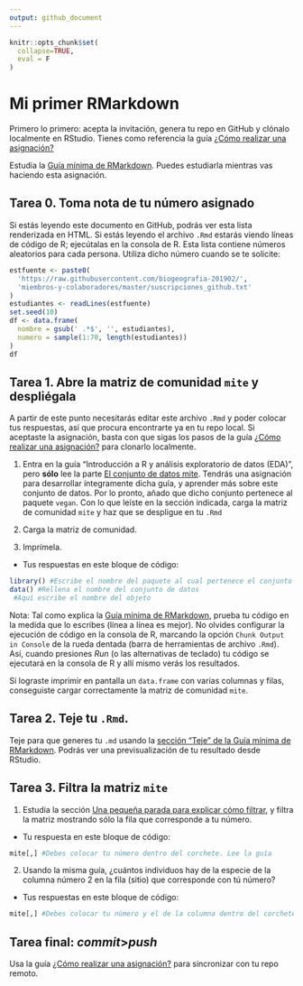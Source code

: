 ```yaml
---
output: github_document
---
```


```r
knitr::opts_chunk$set(
  collapse=TRUE,
  eval = F
)
```


<!-- Este .md fue generado a partir del .Rmd homónimo. Edítese el .Rmd -->

# Mi primer RMarkdown

Primero lo primero: acepta la invitación, genera tu repo en GitHub y clónalo localmente en RStudio. Tienes como referencia la guía [¿Cómo realizar una asignación?](https://github.com/biogeografia-201902/material-de-apoyo/blob/master/ref/como-hacer-una-asignacion.md)

Estudia la [Guía mínima de RMarkdown](https://github.com/biogeografia-201902/material-de-apoyo/blob/master/ref/guia-minima-de-rmarkdown.md). Puedes estudiarla mientras vas haciendo esta asignación.

## Tarea 0. Toma nota de tu número asignado

Si estás leyendo este documento en GitHub, podrás ver esta lista renderizada en HTML. Si estás leyendo el archivo `.Rmd` estarás viendo líneas de código de R; ejecútalas en la consola de R. Esta lista contiene números aleatorios para cada persona. Utiliza dicho número cuando se te solicite:

```r
estfuente <- paste0(
  'https://raw.githubusercontent.com/biogeografia-201902/',
  'miembros-y-colaboradores/master/suscripciones_github.txt'
)
estudiantes <- readLines(estfuente)
set.seed(10)
df <- data.frame(
  nombre = gsub(' .*$', '', estudiantes),
  numero = sample(1:70, length(estudiantes))
)
df
```

## Tarea 1. Abre la matriz de comunidad `mite` y despliégala

A partir de este punto necesitarás editar este archivo `.Rmd` y poder colocar tus respuestas, así que procura encontrarte ya en tu repo local. Si aceptaste la asignación, basta con que sigas los pasos de la guía [¿Cómo realizar una asignación?](https://github.com/biogeografia-201902/material-de-apoyo/blob/master/ref/como-hacer-una-asignacion.md) para clonarlo localmente.

1. Entra en la guía "Introducción a R y análisis exploratorio de datos (EDA)", pero **sólo** lee la parte [El conjunto de datos mite](https://github.com/biogeografia-201902/material-de-apoyo/blob/master/ref/introduccion-a-r.md#el-conjunto-de-datos-mite). Tendrás una asignación para desarrollar íntegramente dicha guía, y aprender más sobre este conjunto de datos. Por lo pronto, añado que dicho conjunto pertenece al paquete `vegan`. Con lo que leíste en la sección indicada, carga la matriz de comunidad `mite` y haz que se despligue en tu `.Rmd`

2. Carga la matriz de comunidad.

3. Imprímela.

* Tus respuestas en este bloque de código:
```r
library() #Escribe el nombre del paquete al cual pertenece el conjunto de datos
data() #Rellena el nombre del conjunto de datos
 #Aquí escribe el nombre del objeto
```

Nota: Tal como explica la [Guía mínima de RMarkdown](https://github.com/biogeografia-201902/material-de-apoyo/blob/master/ref/guia-minima-de-rmarkdown.md), prueba tu código en la medida que lo escribes (línea a línea es mejor). No olvides configurar la ejecución de código en la consola de R, marcando la opción `Chunk Output in Console` de la rueda dentada (barra de herramientas de archivo `.Rmd`). Así, cuando presiones *Run* (o las alternativas de teclado) tu código se ejecutará en la consola de R y allí mismo verás los resultados.

Si lograste imprimir en pantalla un `data.frame` con varias columnas y filas, conseguiste cargar correctamente la matriz de comunidad `mite`.

## Tarea 2. Teje tu `.Rmd`.

Teje para que generes tu `.md` usando la [sección "Teje" de la Guía mínima de RMarkdown](https://github.com/biogeografia-201902/material-de-apoyo/blob/master/ref/guia-minima-de-rmarkdown.md#teje). Podrás ver una previsualización de tu resultado desde RStudio.

## Tarea 3. Filtra la matriz `mite`

1. Estudia la sección [Una pequeña parada para explicar cómo filtrar](https://github.com/biogeografia-201902/material-de-apoyo/blob/master/ref/introduccion-a-r.md#una-pequeña-parada-para-explicar-cómo-filtrar), y filtra la matriz mostrando sólo la fila que corresponde a tu número.

* Tu respuesta en este bloque de código:
```r
mite[,] #Debes colocar tu número dentro del corchete. Lee la guía
```

2. Usando la misma guía, ¿cuántos individuos hay de la especie de la columna número 2 en la fila (sitio) que corresponde con tú número?

* Tus respuestas en este bloque de código:
```r
mite[,] #Debes colocar tu número y el de la columna dentro del corchete. Lee la guía
```

## Tarea final: *commit*>*push*

Usa la guía [¿Cómo realizar una asignación?](https://github.com/biogeografia-201902/material-de-apoyo/blob/master/ref/como-hacer-una-asignacion.md) para sincronizar con tu repo remoto.